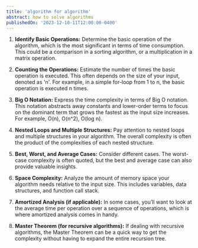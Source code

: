 ```yaml
---
title: 'algorithm for algorithm'
abstract: how to solve algorithms
publishedOn: '2023-12-10-11T12:00:00-0400'
---
```



1. **Identify Basic Operations:** Determine the basic operation of the algorithm, which is the most significant in terms of time consumption. This could be a comparison in a sorting algorithm, or a multiplication in a matrix operation.
    
2. **Counting the Operations:** Estimate the number of times the basic operation is executed. This often depends on the size of your input, denoted as 'n'. For example, in a simple for-loop from 1 to n, the basic operation is executed n times.
    
3. **Big O Notation:** Express the time complexity in terms of Big O notation. This notation abstracts away constants and lower-order terms to focus on the dominant term that grows the fastest as the input size increases. For example, O(n), O(n^2), O(log n).
    
4. **Nested Loops and Multiple Structures:** Pay attention to nested loops and multiple structures in your algorithm. The overall complexity is often the product of the complexities of each nested structure.
    
5. **Best, Worst, and Average Cases:** Consider different cases. The worst-case complexity is often quoted, but the best and average case can also provide valuable insights.
    
6. **Space Complexity:** Analyze the amount of memory space your algorithm needs relative to the input size. This includes variables, data structures, and function call stack.
    
7. **Amortized Analysis (if applicable):** In some cases, you’ll want to look at the average time per operation over a sequence of operations, which is where amortized analysis comes in handy.
    
8. **Master Theorem (for recursive algorithms):** If dealing with recursive algorithms, the Master Theorem can be a quick way to get the complexity without having to expand the entire recursion tree.